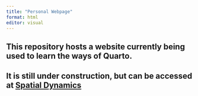 ```yaml
---
title: "Personal Webpage"
format: html
editor: visual
---
```


## This repository hosts a website currently being used to learn the ways of Quarto.

## It is still under construction, but can be accessed at [Spatial Dynamics](https://jmhumphreys.github.io/)
